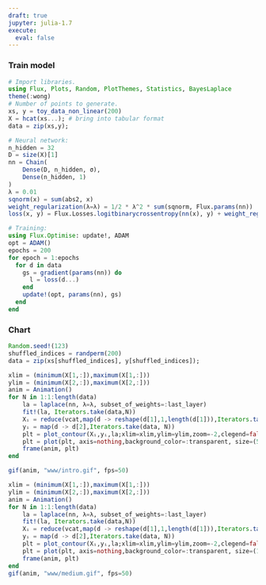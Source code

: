 ```yaml
---
draft: true
jupyter: julia-1.7
execute:
  eval: false
---
```


### Train model

```julia
# Import libraries.
using Flux, Plots, Random, PlotThemes, Statistics, BayesLaplace
theme(:wong)
# Number of points to generate.
xs, y = toy_data_non_linear(200)
X = hcat(xs...); # bring into tabular format
data = zip(xs,y);

# Neural network:
n_hidden = 32
D = size(X)[1]
nn = Chain(
    Dense(D, n_hidden, σ),
    Dense(n_hidden, 1)
)  
λ = 0.01
sqnorm(x) = sum(abs2, x)
weight_regularization(λ=λ) = 1/2 * λ^2 * sum(sqnorm, Flux.params(nn))
loss(x, y) = Flux.Losses.logitbinarycrossentropy(nn(x), y) + weight_regularization()

# Training:
using Flux.Optimise: update!, ADAM
opt = ADAM()
epochs = 200
for epoch = 1:epochs
  for d in data
    gs = gradient(params(nn)) do
      l = loss(d...)
    end
    update!(opt, params(nn), gs)
  end
end
```

### Chart

```julia
Random.seed!(123)
shuffled_indices = randperm(200)
data = zip(xs[shuffled_indices], y[shuffled_indices]);
```

```julia
xlim = (minimum(X[1,:]),maximum(X[1,:]))
ylim = (minimum(X[2,:]),maximum(X[2,:]))
anim = Animation()
for N in 1:1:length(data)
    la = laplace(nn, λ=λ, subset_of_weights=:last_layer)
    fit!(la, Iterators.take(data,N))
    Xᵢ = reduce(vcat,map(d -> reshape(d[1],1,length(d[1])),Iterators.take(data, N)))
    yᵢ = map(d -> d[2],Iterators.take(data, N))
    plt = plot_contour(Xᵢ,yᵢ,la;xlim=xlim,ylim=ylim,zoom=-2,clegend=false)
    plt = plot(plt, axis=nothing,background_color=:transparent, size=(500,500))
    frame(anim, plt)
end
```

```julia
gif(anim, "www/intro.gif", fps=50)
```

```julia
xlim = (minimum(X[1,:]),maximum(X[1,:]))
ylim = (minimum(X[2,:]),maximum(X[2,:]))
anim = Animation()
for N in 1:1:length(data)
    la = laplace(nn, λ=λ, subset_of_weights=:last_layer)
    fit!(la, Iterators.take(data,N))
    Xᵢ = reduce(vcat,map(d -> reshape(d[1],1,length(d[1])),Iterators.take(data, N)))
    yᵢ = map(d -> d[2],Iterators.take(data, N))
    plt = plot_contour(Xᵢ,yᵢ,la;xlim=xlim,ylim=ylim,zoom=-2,clegend=false)
    plt = plot(plt, axis=nothing,background_color=:transparent, size=(1200,400))
    frame(anim, plt)
end
gif(anim, "www/medium.gif", fps=50)
```

